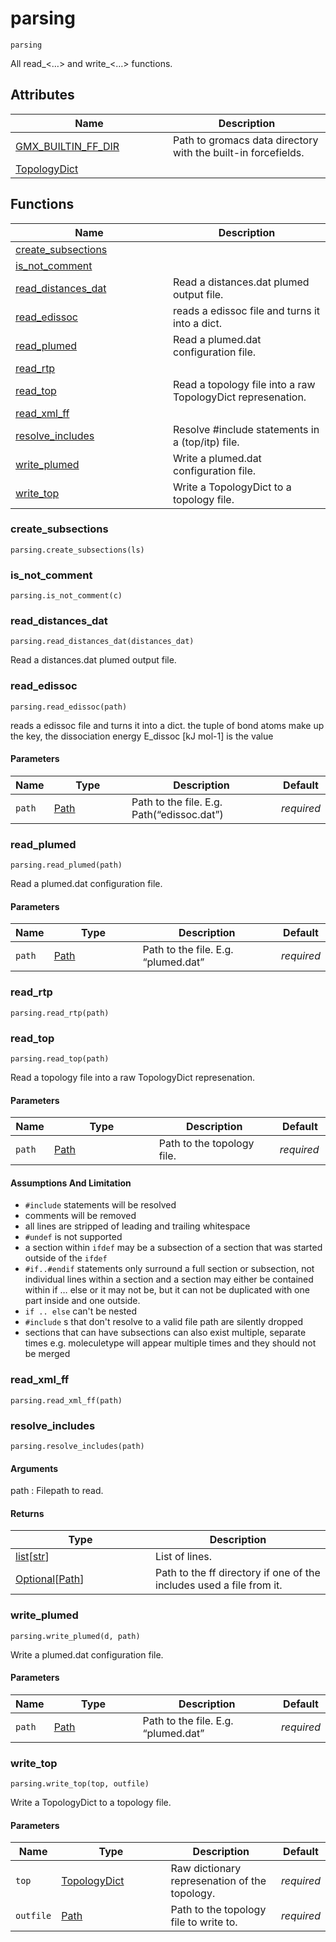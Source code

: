 # parsing { #kimmdy.parsing }

`parsing`

All read_&lt;...&gt; and write_&lt;...&gt; functions.

## Attributes

| Name | Description |
| --- | --- |
| [GMX_BUILTIN_FF_DIR](#kimmdy.parsing.GMX_BUILTIN_FF_DIR) | Path to gromacs data directory with the built-in forcefields. |
| [TopologyDict](#kimmdy.parsing.TopologyDict) |  |

## Functions

| Name | Description |
| --- | --- |
| [create_subsections](#kimmdy.parsing.create_subsections) |  |
| [is_not_comment](#kimmdy.parsing.is_not_comment) |  |
| [read_distances_dat](#kimmdy.parsing.read_distances_dat) | Read a distances.dat plumed output file. |
| [read_edissoc](#kimmdy.parsing.read_edissoc) | reads a edissoc file and turns it into a dict. |
| [read_plumed](#kimmdy.parsing.read_plumed) | Read a plumed.dat configuration file. |
| [read_rtp](#kimmdy.parsing.read_rtp) |  |
| [read_top](#kimmdy.parsing.read_top) | Read a topology file into a raw TopologyDict represenation. |
| [read_xml_ff](#kimmdy.parsing.read_xml_ff) |  |
| [resolve_includes](#kimmdy.parsing.resolve_includes) | Resolve #include statements in a (top/itp) file. |
| [write_plumed](#kimmdy.parsing.write_plumed) | Write a plumed.dat configuration file. |
| [write_top](#kimmdy.parsing.write_top) | Write a TopologyDict to a topology file. |

### create_subsections { #kimmdy.parsing.create_subsections }

`parsing.create_subsections(ls)`

### is_not_comment { #kimmdy.parsing.is_not_comment }

`parsing.is_not_comment(c)`

### read_distances_dat { #kimmdy.parsing.read_distances_dat }

`parsing.read_distances_dat(distances_dat)`

Read a distances.dat plumed output file.

### read_edissoc { #kimmdy.parsing.read_edissoc }

`parsing.read_edissoc(path)`

reads a edissoc file and turns it into a dict.
the tuple of bond atoms make up the key,
the dissociation energy E_dissoc [kJ mol-1] is the value

#### Parameters

| Name   | Type                   | Description                                | Default    |
|--------|------------------------|--------------------------------------------|------------|
| `path` | [Path](`pathlib.Path`) | Path to the file. E.g. Path("edissoc.dat") | _required_ |

### read_plumed { #kimmdy.parsing.read_plumed }

`parsing.read_plumed(path)`

Read a plumed.dat configuration file.

#### Parameters

| Name   | Type                   | Description                         | Default    |
|--------|------------------------|-------------------------------------|------------|
| `path` | [Path](`pathlib.Path`) | Path to the file. E.g. "plumed.dat" | _required_ |

### read_rtp { #kimmdy.parsing.read_rtp }

`parsing.read_rtp(path)`

### read_top { #kimmdy.parsing.read_top }

`parsing.read_top(path)`

Read a topology file into a raw TopologyDict represenation.

#### Parameters

| Name   | Type                   | Description                | Default    |
|--------|------------------------|----------------------------|------------|
| `path` | [Path](`pathlib.Path`) | Path to the topology file. | _required_ |

#### Assumptions And Limitation

- `#include` statements will be resolved
- comments will be removed
- all lines are stripped of leading and trailing whitespace
- `#undef` is not supported
- a section within `ifdef` may be a subsection of a section that was started
  outside of the `ifdef`
- `#if..#endif` statements only surround a full section or subsection,
  not individual lines within a section and
  a section may either be contained within if ... else or it may not be,
  but it can not be duplicated with one part inside and one outside.
- `if .. else` can&#x27;t be nested
- ``#include`` s that don&#x27;t resolve to a valid file path are silently dropped
- sections that can have subsections can also exist multiple, separate times
  e.g. moleculetype will appear multiple times and they should not be merged

### read_xml_ff { #kimmdy.parsing.read_xml_ff }

`parsing.read_xml_ff(path)`

### resolve_includes { #kimmdy.parsing.resolve_includes }

`parsing.resolve_includes(path)`

#### Arguments

path :
    Filepath to read.

#### Returns

| Type                                                    | Description                                                          |
|---------------------------------------------------------|----------------------------------------------------------------------|
| [list](`list`)\[[str](`str`)\]                          | List of lines.                                                       |
| [Optional](`typing.Optional`)\[[Path](`pathlib.Path`)\] | Path to the ff directory if one of the includes used a file from it. |

### write_plumed { #kimmdy.parsing.write_plumed }

`parsing.write_plumed(d, path)`

Write a plumed.dat configuration file.

#### Parameters

| Name   | Type                   | Description                         | Default    |
|--------|------------------------|-------------------------------------|------------|
| `path` | [Path](`pathlib.Path`) | Path to the file. E.g. "plumed.dat" | _required_ |

### write_top { #kimmdy.parsing.write_top }

`parsing.write_top(top, outfile)`

Write a TopologyDict to a topology file.

#### Parameters

| Name      | Type                                          | Description                                   | Default    |
|-----------|-----------------------------------------------|-----------------------------------------------|------------|
| `top`     | [TopologyDict](`kimmdy.parsing.TopologyDict`) | Raw dictionary represenation of the topology. | _required_ |
| `outfile` | [Path](`pathlib.Path`)                        | Path to the topology file to write to.        | _required_ |